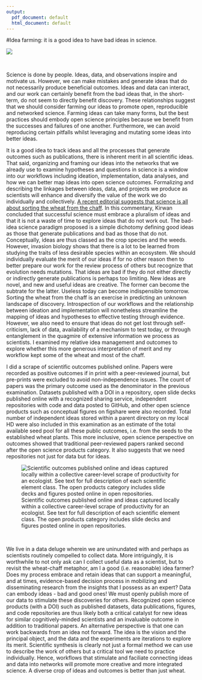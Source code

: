 ```yaml
---
output:
  pdf_document: default
  html_document: default
---
```


#Idea farming: it is a good idea to have bad ideas in science.

![](./gothic.jpg)  

<br>  


Science is done by people. Ideas, data, and observations inspire and motivate us. However, we can make mistakes and generate ideas that do not necessarily produce beneficial outcomes. Ideas and data can interact, and our work can certainly benefit from the bad ideas that, in the short-term, do not seem to directly benefit discovery. These relationships suggest that we should consider farming our ideas to promote open, reproducible and networked science. Farming ideas can take many forms, but the best practices should embody open science principles because we benefit from the successes and failures of one another. Furthermore, we can avoid reproducing certain pitfalls whilst leveraging and mutating some ideas into better ideas. 

It is a good idea to track ideas and all the processes that generate outcomes such as publications, there is inherent merit in all scientific ideas. That said, organizing and framing our ideas into the networks that we already use to examine hypotheses and questions in science is a window into our workflows including ideation, implementation, data analyses, and how we can better map ideas into open science outcomes. Formalizing and describing the linkages between ideas, data, and projects we produce as scientists will enhance and diversify the value of the work we do individually and collectively. [A recent editorial suggests that science is all about sorting the wheat from the chaff](http://www.nature.com/nature/journal/v548/n7668/full/nj7668-491a.html). In this commentary, Kirwan concluded that successful science must embrace a pluralism of ideas and that it is not a waste of time to explore ideas that do not work out. The bad-idea science paradigm proposed is a simple dichotomy defining good ideas as those that generate publications and bad as those that do not. Conceptually, ideas are thus classed as the crop species and the weeds. However, invasion biology shows that there is a lot to be learned from studying the traits of less desirable species within an ecosystem. We should individually evaluate the merit of our ideas if for no other reason then to better prepare our work for the review process of others but recognize that evolution needs mutations. That ideas are bad if they do not either directly or indirectly generate publications is perhaps too limiting. New ideas are novel, and new and useful ideas are creative. The former can become the subtrate for the latter. Useless today can become indispensible tomorrow. Sorting the wheat from the chaff is an exercise in predicting an unknown landscape of discovery. Introspection of our workflows and the relationship between ideation and implementation will nonetheless streamline the mapping of ideas and hypotheses to effective testing through evidence. However, we also need to ensure that ideas do not get lost through self-criticism, lack of data, availability of a mechanism to test today, or through entanglement in the quagmire of extensive information we process as scientists. I examined my relative idea management and outcomes to explore whether this more generous interpretation of merit and my workflow kept some of the wheat and most of the chaff.  

I did a scrape of scientific outcomes published online. Papers were recorded as positive outcomes if in print with a peer-reviewed journal, but pre-prints were excluded to avoid non-independence issues. The count of papers was the primary outcome used as the denominator in the previous examination. Datasets published with a DOI in a repository, open slide decks published online with a recognized sharing service, independent repositories with code and data posted to GitHub, and other open science products such as conceptual figures on figshare were also recorded. Total number of independent ideas stored within a parent directory on my local HD were also included in this examination as an estimate of the total available seed pool for all these public outcomes, i.e. from the seeds to the established wheat plants. This more inclusive, open science perspective on outcomes showed that traditional peer-reviewed papers ranked second after the open science products category. It also suggests that we need repositories not just for data but for ideas.

![Scientific outcomes published online and ideas captured locally within a collective career-level scrape of productivity for an ecologist. See text for full description of each scientific element class. The open products category includes slide decks and figures posted online in open repositories.](./fig1.png)  

<br> 
 
We live in a data deluge wherein we are uninundated with and perhaps as scientists routinely compelled to collect data. More intriguingly, it is worthwhile to not only ask can I collect useful data as a scientist, but to revisit the wheat-chaff metaphor, am I a good (i.e. reasonable) idea farmer? Does my process embrace and retain ideas that can support a meaningful, and at times, evidence-based decision process in mobilizing and disseminating research from the insights that I possess as an expert? Data can embody ideas - bad and good ones! We must openly publish more of our data to stimulate these discoveries for others. Recognized open science products (with a DOI) such as published datasets, data publications, figures, and code repositories are thus likely both a critical catalyst for new ideas for similar cognitively-minded scientists and an invaluable outcome in addition to traditional papers. An alternative perspective is that one can work backwards from an idea not forward. The idea is the vision and the principal object, and the data and the experiments are iterations to explore its merit. Scientific synthesis is clearly not just a formal method we can use to describe the work of others but a critical tool we need to practice individually. Hence, workflows that stimulate and faciliate connecting ideas and data into networks will promote more creative and more integrated science. A diverse crop of ideas and outcomes is better than just wheat.


